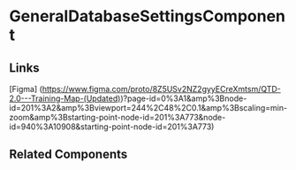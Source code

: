 <!--general-database-settings.stories.mdx -->


<Meta title="QTD Components/DataExchange/GeneralDatabaseSettings/README" component={GeneralDatabaseSettingsComponent} />

# GeneralDatabaseSettingsComponent

<ArgsTable of={GeneralDatabaseSettingsComponent} />

## Links

[Figma] (https://www.figma.com/proto/8Z5USv2NZ2gyyECreXmtsm/QTD-2.0---Training-Map-(Updated))?page-id=0%3A1&amp%3Bnode-id=201%3A2&amp%3Bviewport=244%2C48%2C0.1&amp%3Bscaling=min-zoom&amp%3Bstarting-point-node-id=201%3A773&node-id=940%3A10908&starting-point-node-id=201%3A773)

## Related Components